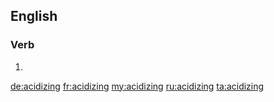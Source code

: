 ==English==

===Verb===
{{head|en|present participle}}

# {{present participle of|acidize|lang=en}}

[[de:acidizing]]
[[fr:acidizing]]
[[my:acidizing]]
[[ru:acidizing]]
[[ta:acidizing]]